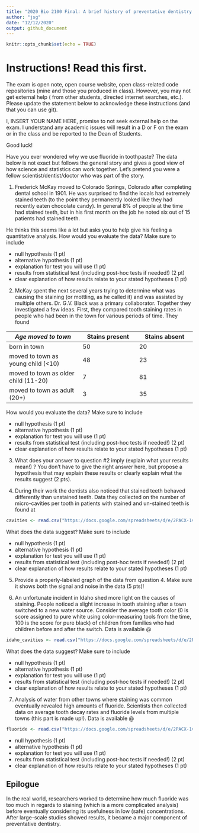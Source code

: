 ```yaml
---
title: "2020 Bio 2100 Final: A brief history of preventative dentistry (37 pts total)"
author: "jsg"
date: "12/12/2020"
output: github_document
---
```


```r
knitr::opts_chunk$set(echo = TRUE)
```
# Instructions! Read this first.

The exam is open note, open course website, open class-related code repositories 
(mine and those you produced in class). However, you may not get external help (
from other students, directed internet searches, etc.).  Please update the statement
below to acknowledge these instructions (and that you can use git).

I, INSERT YOUR NAME HERE, promise to not seek external help on the exam. I 
understand any academic issues will result in a D or F on the exam or in the class
and be reported to the Dean of Students.

Good luck!

Have you ever wondered why we use fluoride in toothpaste? The data below is not 
exact but follows the general story and gives a good view of how science and 
statistics can work together.  Let's pretend you were a fellow scientist/dentist/doctor
who was part of the story.

1. Frederick McKay moved to Colorado Springs, Colorado after completing dental 
school in 1901.  He was surprised to find the locals had extremely stained teeth 
(to the point they permanently looked like they had recently eaten chocolate candy).
In general
8% of people at the time had stained teeth, but in his first month on the job 
he noted six
out of 15 patients had stained teeth. 

He thinks this seems like a lot but asks you to help give his feeling a quantitative
analysis.  How would you evaluate the data? Make sure to include

  - null hypothesis (1 pt)
  - alternative hypothesis (1 pt)
  - explanation for test you will use (1 pt)
  - results from statistical test (including post-hoc tests if needed!) (2 pt)
  - clear explanation of how results relate to your stated hypotheses (1 pt)

2. McKay spent the next several years trying to determine what was causing the 
staining (or mottling, as he called it) and was assisted by multiple others.  Dr.
G.V. Black was a primary collaborator.  Together they investigated a few ideas.  First, 
they compared tooth staining rates in people who had been in the town for various
periods of time.  They found 

| *Age moved to town*           | Stains present | Stains absent    |
| ---------                     | -------        | -------          |
| born in town                  | 50               | 20              |
| moved to town as young child (<10)  | 48           | 23              |
| moved to town as older child (11-20)     | 7           | 81              |
| moved to town as adult  (20+)      | 3            |  35             |

How would you evaluate the data? Make sure to include

  - null hypothesis (1 pt)
  - alternative hypothesis (1 pt)
  - explanation for test you will use (1 pt)
  - results from statistical test (including post-hoc tests if needed!) (2 pt)
  - clear explanation of how results relate to your stated hypotheses (1 pt)
  
3.  What does your answer to question #2 imply (explain what your results mean!) 
? You don't have to give the right answer here, but propose a hypothesis
that may explain these results or clearly explain what the results suggest (2 pts).

4.  During their work the dentists also noticed that stained teeth behaved 
differently than unstained teeth.  Data they collected on the number of micro-cavities
per tooth in patients with stained and un-stained teeth is found at


```r
cavities <- read.csv("https://docs.google.com/spreadsheets/d/e/2PACX-1vRuczoRwyQsMBSH0ONdoUlkzBFLbzwSEGNaj14ZXePJtr59QY7C3N2AYzKhm4Pdo5bKteqRMzwTZT9c/pub?gid=220386619&single=true&output=csv", stringsAsFactors = T)
```
What does the data suggest? Make sure to include

  - null hypothesis (1 pt)
  - alternative hypothesis (1 pt)
  - explanation for test you will use (1 pt)
  - results from statistical test (including post-hoc tests if needed!) (2 pt)
  - clear explanation of how results relate to your stated hypotheses (1 pt)
  
5. Provide a properly-labeled graph of the data from question 4. Make sure it shows 
both the signal
and noise in the data (5 pts)!


6. An unfortunate incident in Idaho shed more light on the causes of staining. 
People noticed a slight increase in tooth staining after a town switched to a new
water source. Consider the average tooth color (0 is score assigned to pure white 
using color-measuring tools from
the time, 100 is the score for pure black) of children from families who had 
children before and 
after the switch.  Data is available @ 

```r
idaho_cavities <- read.csv("https://docs.google.com/spreadsheets/d/e/2PACX-1vQB6vCEkF79IKADjr8nugsbrOnHyk15NJbo7_Q4qWRfJ-OrJ8FoFfkkzFQ25mtVwKVZyWF_kh97SJfO/pub?gid=1969060757&single=true&output=csv", stringsAsFactors = F)

```

What does the data suggest? Make sure to include

  - null hypothesis (1 pt)
  - alternative hypothesis (1 pt)
  - explanation for test you will use (1 pt)
  - results from statistical test (including post-hoc tests if needed!) (2 pt)
  - clear explanation of how results relate to your stated hypotheses (1 pt)

7.  Analysis of water from other towns where staining was common eventually revealed
high amounts of fluoride. Scientists then collected data on average tooth decay rates
and fluoride levels from multiple towns (this part is made up!).  Data is available @

```r
fluoride <- read.csv("https://docs.google.com/spreadsheets/d/e/2PACX-1vS7VvJ5WyzEIMyj-HGArfu_ZIT5cneHI5RiqmDIW_TaDDKgFTtBgcPXCPA00TLO4ax-xJlknn2bWfBi/pub?gid=1554561003&single=true&output=csv", stringsAsFactors = T)
```

  - null hypothesis (1 pt)
  - alternative hypothesis (1 pt)
  - explanation for test you will use (1 pt)
  - results from statistical test (including post-hoc tests if needed!) (2 pt)
  - clear explanation of how results relate to your stated hypotheses (1 pt)

## Epilogue

In the real world, researchers worked to determine how much fluoride was 
too much in regards to staining (which is a more complicated analysis) before 
eventually considering its usefulness in low (safe) concentrations.  After 
large-scale studies showed results, it became a major component of preventative
dentistry.






